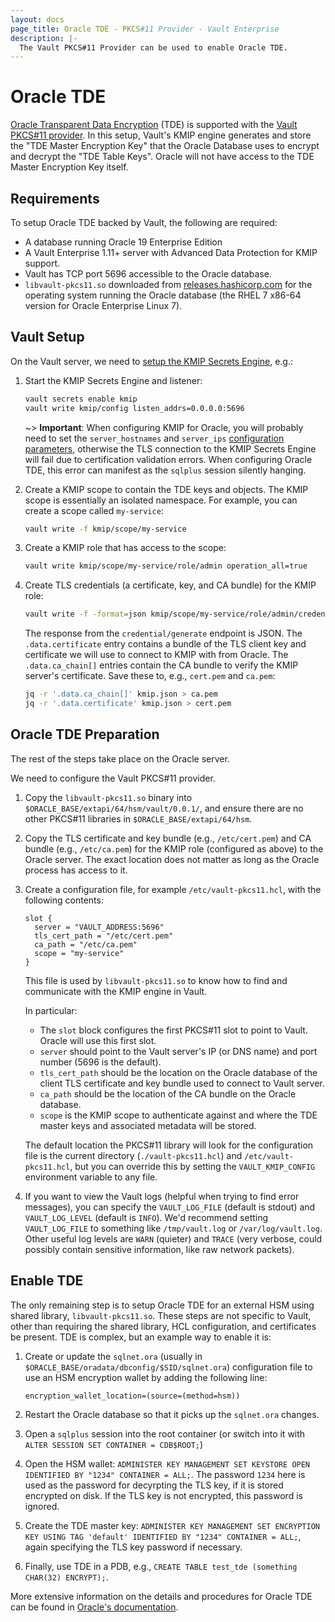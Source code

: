 ```yaml
---
layout: docs
page_title: Oracle TDE - PKCS#11 Provider - Vault Enterprise
description: |-
  The Vault PKCS#11 Provider can be used to enable Oracle TDE.
---
```


# Oracle TDE

[Oracle Transparent Data Encryption](https://docs.oracle.com/database/121/ASOAG/introduction-to-transparent-data-encryption.htm#ASOAG10270) (TDE)
is supported with the [Vault PKCS#11 provider](/docs/enterprise/pkcs11-provider).
In this setup, Vault's KMIP engine generates and store the "TDE Master Encryption Key" that the Oracle Database uses to encrypt and decrypt the "TDE Table Keys".
Oracle will not have access to the TDE Master Encryption Key itself.

## Requirements

To setup Oracle TDE backed by Vault, the following are required:

- A database running Oracle 19 Enterprise Edition
- A Vault Enterprise 1.11+ server with Advanced Data Protection for KMIP support.
- Vault has TCP port 5696 accessible to the Oracle database.
- `libvault-pkcs11.so` downloaded from [releases.hashicorp.com](https://releases.hashicorp.com/vault-pkcs11-provider) for the operating system running the Oracle database (the RHEL 7 x86-64 version for Oracle Enterprise Linux 7).

## Vault Setup

On the Vault server, we need to [setup the KMIP Secrets Engine](https://www.vaultproject.io/docs/secrets/kmip), e.g.:

1. Start the KMIP Secrets Engine and listener:

    ```sh
    vault secrets enable kmip
    vault write kmip/config listen_addrs=0.0.0.0:5696
    ```

    ~> **Important**: When configuring KMIP for Oracle, you will probably need to set the
    `server_hostnames` and `server_ips` [configuration parameters](https://www.vaultproject.io/api-docs/secret/kmip#parameters),
    otherwise the TLS connection to the KMIP Secrets Engine will fail due to certification validation errors.
    When configuring Oracle TDE, this error can manifest as the `sqlplus` session silently hanging.

1. Create a KMIP scope to contain the TDE keys and objects.
   The KMIP scope is essentially an isolated namespace.
   For example, you can create a scope called `my-service`:

    ```sh
    vault write -f kmip/scope/my-service
    ```

1. Create a KMIP role that has access to the scope:

    ```sh
    vault write kmip/scope/my-service/role/admin operation_all=true
    ```

1. Create TLS credentials (a certificate, key, and CA bundle) for the KMIP role:

    ```sh
    vault write -f -format=json kmip/scope/my-service/role/admin/credential/generate | tee kmip.json
    ```

    The response from the `credential/generate` endpoint is JSON.
    The `.data.certificate` entry contains a bundle of the TLS client key and certificate we will use to connect to KMIP with from Oracle.
    The `.data.ca_chain[]` entries contain the CA bundle to verify the KMIP server's certificate.
    Save these to, e.g., `cert.pem` and `ca.pem`:

    ```sh
    jq -r '.data.ca_chain[]' kmip.json > ca.pem
    jq -r '.data.certificate' kmip.json > cert.pem
    ```

## Oracle TDE Preparation

The rest of the steps take place on the Oracle server.

We need to configure the Vault PKCS#11 provider.

1. Copy the `libvault-pkcs11.so` binary into `$ORACLE_BASE/extapi/64/hsm/vault/0.0.1/`, and ensure there are no other PKCS#11 libraries in `$ORACLE_BASE/extapi/64/hsm`.

1. Copy the TLS certificate and key bundle (e.g., `/etc/cert.pem`) and CA bundle (e.g., `/etc/ca.pem`) for the KMIP role (configured as above) to the Oracle server.
   The exact location does not matter as long as the Oracle process has access to it.

1. Create a configuration file, for example `/etc/vault-pkcs11.hcl`, with the following contents:

    ```hcl
    slot {
      server = "VAULT_ADDRESS:5696"
      tls_cert_path = "/etc/cert.pem"
      ca_path = "/etc/ca.pem"
      scope = "my-service"
    }
    ```

    This file is used by `libvault-pkcs11.so` to know how to find and communicate with the KMIP engine in Vault.

    In particular:
    - The `slot` block configures the first PKCS#11 slot to point to Vault. Oracle will use this first slot.
    - `server` should point to the Vault server's IP (or DNS name) and port number (5696 is the default).
    - `tls_cert_path` should be the location on the Oracle database of the client TLS certificate and key bundle used to connect to Vault server.
    - `ca_path` should be the location of the CA bundle on the Oracle database.
    - `scope` is the KMIP scope to authenticate against and where the TDE master keys and associated metadata will be stored.

    The default location the PKCS#11 library will look for the configuration file is the current directory (`./vault-pkcs11.hcl`) and `/etc/vault-pkcs11.hcl`, but you can override this by setting the `VAULT_KMIP_CONFIG` environment variable to any file.

1. If you want to view the Vault logs (helpful when trying to find error messages), you can specify the `VAULT_LOG_FILE` (default is stdout) and `VAULT_LOG_LEVEL` (default is `INFO`). We'd recommend setting `VAULT_LOG_FILE` to something like `/tmp/vault.log` or `/var/log/vault.log`. Other useful log levels are `WARN` (quieter) and `TRACE` (very verbose, could possibly contain sensitive information, like raw network packets).

## Enable TDE

The only remaining step is to setup Oracle TDE for an external HSM using shared library, `libvault-pkcs11.so`.
These steps are not specific to Vault, other than requiring the shared library, HCL configuration, and certificates be present.
TDE is complex, but an example way to enable it is:

1. Create or update the `sqlnet.ora` (usually in `$ORACLE_BASE/oradata/dbconfig/$SID/sqlnet.ora`) configuration file to use an HSM encryption wallet by adding the following line:

    ```
    encryption_wallet_location=(source=(method=hsm))
    ```

1. Restart the Oracle database so that it picks up the `sqlnet.ora` changes.

1. Open a `sqlplus` session into the root container (or switch into it with `ALTER SESSION SET CONTAINER = CDB$ROOT;`)

1. Open the HSM wallet: `ADMINISTER KEY MANAGEMENT SET KEYSTORE OPEN IDENTIFIED BY "1234" CONTAINER = ALL;`.
   The password `1234` here is used as the password for decyrpting the TLS key, if it is stored encrypted on disk.
   If the TLS key is not encrypted, this password is ignored.

1. Create the TDE master key: `ADMINISTER KEY MANAGEMENT SET ENCRYPTION KEY USING TAG 'default' IDENTIFIED BY "1234" CONTAINER = ALL;`, again specifying the TLS key password if necessary.

1. Finally, use TDE in a PDB, e.g., `CREATE TABLE test_tde (something CHAR(32) ENCRYPT);`.

More extensive information on the details and procedures for Oracle TDE can be found in [Oracle's documentation](https://docs.oracle.com/database/121/ASOAG/asopart1.htm#ASOAG600).